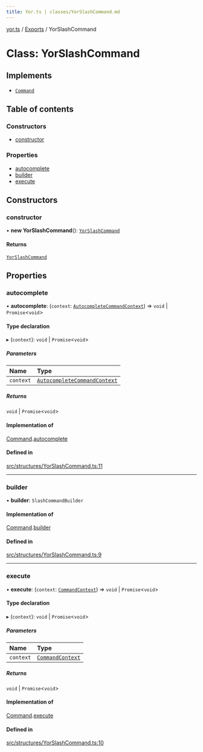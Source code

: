 ```yaml
---
title: Yor.ts | classes/YorSlashCommand.md
---
```

[yor.ts](../README.md) / [Exports](../modules.md) / YorSlashCommand

# Class: YorSlashCommand

## Implements

- [`Command`](../interfaces/Command.md)

## Table of contents

### Constructors

- [constructor](YorSlashCommand.md#constructor)

### Properties

- [autocomplete](YorSlashCommand.md#autocomplete)
- [builder](YorSlashCommand.md#builder)
- [execute](YorSlashCommand.md#execute)

## Constructors

### constructor

• **new YorSlashCommand**(): [`YorSlashCommand`](YorSlashCommand.md)

#### Returns

[`YorSlashCommand`](YorSlashCommand.md)

## Properties

### autocomplete

• **autocomplete**: (`context`: [`AutocompleteCommandContext`](AutocompleteCommandContext.md)) => `void` \| `Promise`\<`void`\>

#### Type declaration

▸ (`context`): `void` \| `Promise`\<`void`\>

##### Parameters

| Name | Type |
| :------ | :------ |
| `context` | [`AutocompleteCommandContext`](AutocompleteCommandContext.md) |

##### Returns

`void` \| `Promise`\<`void`\>

#### Implementation of

[Command](../interfaces/Command.md).[autocomplete](../interfaces/Command.md#autocomplete)

#### Defined in

[src/structures/YorSlashCommand.ts:11](https://github.com/OreOreki/interactions.ts/blob/dd9125a/src/structures/YorSlashCommand.ts#L11)

___

### builder

• **builder**: `SlashCommandBuilder`

#### Implementation of

[Command](../interfaces/Command.md).[builder](../interfaces/Command.md#builder)

#### Defined in

[src/structures/YorSlashCommand.ts:9](https://github.com/OreOreki/interactions.ts/blob/dd9125a/src/structures/YorSlashCommand.ts#L9)

___

### execute

• **execute**: (`context`: [`CommandContext`](CommandContext.md)) => `void` \| `Promise`\<`void`\>

#### Type declaration

▸ (`context`): `void` \| `Promise`\<`void`\>

##### Parameters

| Name | Type |
| :------ | :------ |
| `context` | [`CommandContext`](CommandContext.md) |

##### Returns

`void` \| `Promise`\<`void`\>

#### Implementation of

[Command](../interfaces/Command.md).[execute](../interfaces/Command.md#execute)

#### Defined in

[src/structures/YorSlashCommand.ts:10](https://github.com/OreOreki/interactions.ts/blob/dd9125a/src/structures/YorSlashCommand.ts#L10)
